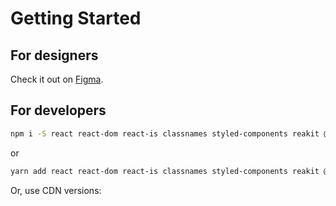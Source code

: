 
<Meta title="Getting Started" />

# Getting Started

## For designers

Check it out on [Figma](https://www.figma.com/file/hMYM9HGXajJpWdGwRb5ITR/Coral).

## For developers

```sh
npm i -S react react-dom react-is classnames styled-components reakit @talend/design-system
```

or

```sh
yarn add react react-dom react-is classnames styled-components reakit @talend/design-system
```

Or, use CDN versions:

<CodeSandbox codeSandboxId="coral-e4w8h" />
